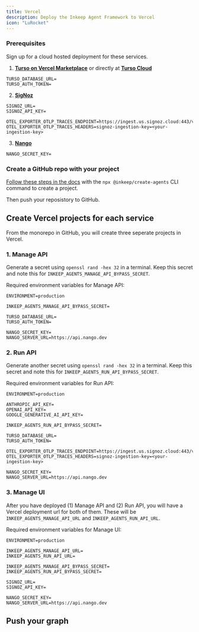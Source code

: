 ```yaml
---
title: Vercel
description: Deploy the Inkeep Agent Framework to Vercel
icon: "LuRocket"
---
```


### Prerequisites

Sign up for a cloud hosted deployment for these services.

1. [**Turso on Vercel Marketplace**](https://vercel.com/marketplace/tursocloud) or directly at [**Turso Cloud**](https://app.turso.tech/)
```
TURSO_DATABASE_URL=
TURSO_AUTH_TOKEN=
```

2. [**SigNoz**](https://signoz.io/)
```
SIGNOZ_URL=
SIGNOZ_API_KEY=

OTEL_EXPORTER_OTLP_TRACES_ENDPOINT=https://ingest.us.signoz.cloud:443/v1/traces
OTEL_EXPORTER_OTLP_TRACES_HEADERS=signoz-ingestion-key=<your-ingestion-key>
```

3. [**Nango**](https://www.nango.dev/)
```
NANGO_SECRET_KEY=
```

### Create a GitHub repo with your project

[Follow these steps in the docs](https://docs.inkeep.com/quick-start/start-development) with the `npx @inkeep/create-agents` CLI command to create a project.

Then push your reposistory to GitHub.

## Create Vercel projects for each service

From the monorepo in GitHub, you will create three seperate projects in Vercel.

### 1. Manage API
Generate a secret using `openssl rand -hex 32` in a terminal. Keep this secret and note this for `INKEEP_AGENTS_MANAGE_API_BYPASS_SECRET`.

Required environment variables for Manage API:
```
ENVIRONMENT=production

INKEEP_AGENTS_MANAGE_API_BYPASS_SECRET=

TURSO_DATABASE_URL=
TURSO_AUTH_TOKEN=

NANGO_SECRET_KEY=
NANGO_SERVER_URL=https://api.nango.dev
```

### 2. Run API
Generate another secret using `openssl rand -hex 32` in a terminal. Keep this secret and note this for `INKEEP_AGENTS_RUN_API_BYPASS_SECRET`.

Required environment variables for Run API:
```
ENVIRONMENT=production

ANTHROPIC_API_KEY=
OPENAI_API_KEY=
GOOGLE_GENERATIVE_AI_API_KEY=

INKEEP_AGENTS_RUN_API_BYPASS_SECRET=

TURSO_DATABASE_URL=
TURSO_AUTH_TOKEN=

OTEL_EXPORTER_OTLP_TRACES_ENDPOINT=https://ingest.us.signoz.cloud:443/v1/traces
OTEL_EXPORTER_OTLP_TRACES_HEADERS=signoz-ingestion-key=<your-ingestion-key>

NANGO_SECRET_KEY=
NANGO_SERVER_URL=https://api.nango.dev
```

### 3. Manage UI

After you have deployed (1) Manage API and (2) Run API, you will have a Vercel deployment url for both of them. These will be `INKEEP_AGENTS_MANAGE_API_URL` and `INKEEP_AGENTS_RUN_API_URL`.

Required environment variables for Manage UI:
```
ENVIRONMENT=production

INKEEP_AGENTS_MANAGE_API_URL=
INKEEP_AGENTS_RUN_API_URL=

INKEEP_AGENTS_MANAGE_API_BYPASS_SECRET=
INKEEP_AGENTS_RUN_API_BYPASS_SECRET=

SIGNOZ_URL=
SIGNOZ_API_KEY=

NANGO_SECRET_KEY=
NANGO_SERVER_URL=https://api.nango.dev
```

## Push your graph
